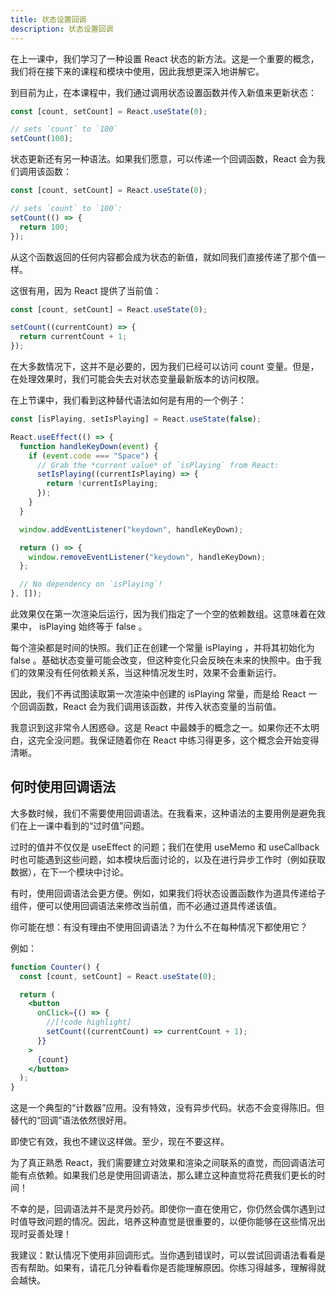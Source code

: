 ```yaml
---
title: 状态设置回调
description: 状态设置回调
---
```


在上一课中，我们学习了一种设置 React 状态的新方法。这是一个重要的概念，我们将在接下来的课程和模块中使用，因此我想更深入地讲解它。

到目前为止，在本课程中，我们通过调用状态设置函数并传入新值来更新状态：

```jsx
const [count, setCount] = React.useState(0);

// sets `count` to `100`
setCount(100);
```

状态更新还有另一种语法。如果我们愿意，可以传递一个回调函数，React 会为我们调用该函数：

```jsx
const [count, setCount] = React.useState(0);

// sets `count` to `100`:
setCount(() => {
  return 100;
});
```

从这个函数返回的任何内容都会成为状态的新值，就如同我们直接传递了那个值一样。

这很有用，因为 React 提供了当前值：

```jsx
const [count, setCount] = React.useState(0);

setCount((currentCount) => {
  return currentCount + 1;
});
```

在大多数情况下，这并不是必要的，因为我们已经可以访问 count 变量。但是，在处理效果时，我们可能会失去对状态变量最新版本的访问权限。

在上节课中，我们看到这种替代语法如何是有用的一个例子：

```jsx
const [isPlaying, setIsPlaying] = React.useState(false);

React.useEffect(() => {
  function handleKeyDown(event) {
    if (event.code === "Space") {
      // Grab the *current value* of `isPlaying` from React:
      setIsPlaying((currentIsPlaying) => {
        return !currentIsPlaying;
      });
    }
  }

  window.addEventListener("keydown", handleKeyDown);

  return () => {
    window.removeEventListener("keydown", handleKeyDown);
  };

  // No dependency on `isPlaying`!
}, []);
```

此效果仅在第一次渲染后运行，因为我们指定了一个空的依赖数组。这意味着在效果中， isPlaying 始终等于 false 。

每个渲染都是时间的快照。我们正在创建一个常量 isPlaying ，并将其初始化为 false 。基础状态变量可能会改变，但这种变化只会反映在未来的快照中。由于我们的效果没有任何依赖关系，当这种情况发生时，效果不会重新运行。

因此，我们不再试图读取第一次渲染中创建的 isPlaying 常量，而是给 React 一个回调函数，React 会为我们调用该函数，并传入状态变量的当前值。

我意识到这非常令人困惑😅。这是 React 中最棘手的概念之一。如果你还不太明白，这完全没问题。我保证随着你在 React 中练习得更多，这个概念会开始变得清晰。

## 何时使用回调语法

大多数时候，我们不需要使用回调语法。在我看来，这种语法的主要用例是避免我们在上一课中看到的“过时值”问题。

过时的值并不仅仅是 useEffect 的问题；我们在使用 useMemo 和 useCallback 时也可能遇到这些问题，如本模块后面讨论的，以及在进行异步工作时（例如获取数据），在下一个模块中讨论。

有时，使用回调语法会更方便。例如，如果我们将状态设置函数作为道具传递给子组件，便可以使用回调语法来修改当前值，而不必通过道具传递该值。

<Callout type='info' title='为什么不总是使用回调语法？'>

你可能在想：有没有理由不使用回调语法？为什么不在每种情况下都使用它？

例如：

```jsx
function Counter() {
  const [count, setCount] = React.useState(0);

  return (
    <button
      onClick={() => {
        //[!code highlight]
        setCount((currentCount) => currentCount + 1);
      }}
    >
      {count}
    </button>
  );
}
```

这是一个典型的“计数器”应用。没有特效，没有异步代码。状态不会变得陈旧。但替代的“回调”语法依然很好用。

即使它有效，我也不建议这样做。至少，现在不要这样。

为了真正熟悉 React，我们需要建立对效果和渲染之间联系的直觉，而回调语法可能有点依赖。如果我们总是使用回调语法，那么建立这种直觉将花费我们更长的时间！

不幸的是，回调语法并不是灵丹妙药。即使你一直在使用它，你仍然会偶尔遇到过时值导致问题的情况。因此，培养这种直觉是很重要的，以便你能够在这些情况出现时妥善处理！

我建议：默认情况下使用非回调形式。当你遇到错误时，可以尝试回调语法看看是否有帮助。如果有，请花几分钟看看你是否能理解原因。你练习得越多，理解得就会越快。

</Callout>
